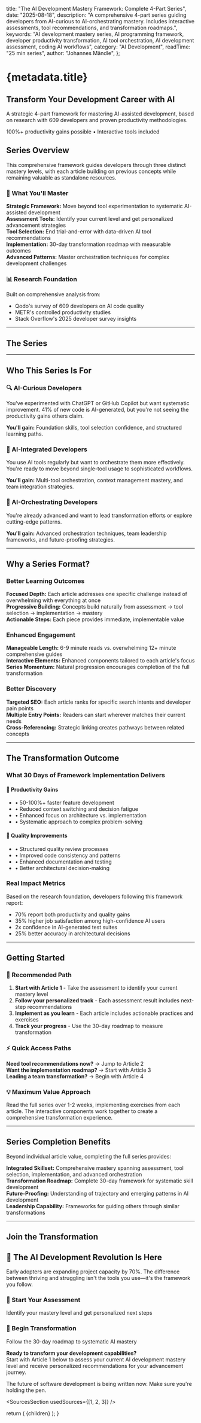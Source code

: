 
  title: "The AI Development Mastery Framework: Complete 4-Part Series",
  date: "2025-08-18",
  description:
    "A comprehensive 4-part series guiding developers from AI-curious to AI-orchestrating mastery. Includes interactive assessments, tool recommendations, and transformation roadmaps.",
  keywords:
    "AI development mastery series, AI programming framework, developer productivity transformation, AI tool orchestration, AI development assessment, coding AI workflows",
  category: "AI Development",
  readTime: "25 min series",
  author: "Johannes Mändle",
};

# {metadata.title}

<ArticleAnalytics articleNumber={0} />

<div className="text-center py-8 bg-muted/20 rounded-lg mb-8 border border-border">
  <div className="max-w-4xl mx-auto px-6">
    <h2 className="text-3xl font-bold mb-4">Transform Your Development Career with AI</h2>
    <p className="text-xl text-muted-foreground mb-6">
      A strategic 4-part framework for mastering AI-assisted development, based on research with <SourceRef id={1}>609 developers</SourceRef> and proven productivity methodologies.
    </p>
    <div className="inline-flex items-center gap-2 bg-white px-4 py-2 rounded-full border">
      <span className="text-green-600 font-semibold">100%+ productivity gains possible</span>
      <span className="text-sm text-muted-foreground">• Interactive tools included</span>
    </div>
  </div>
</div>

## Series Overview

This comprehensive framework guides developers through three distinct mastery levels, with each article building on previous concepts while remaining valuable as standalone resources.

### 🎯 What You'll Master

**Strategic Framework:** Move beyond tool experimentation to systematic AI-assisted development  
**Assessment Tools:** Identify your current level and get personalized advancement strategies  
**Tool Selection:** End trial-and-error with data-driven AI tool recommendations  
**Implementation:** 30-day transformation roadmap with measurable outcomes  
**Advanced Patterns:** Master orchestration techniques for complex development challenges

### 📊 Research Foundation

Built on comprehensive analysis from:
- <SourceRef id={1}>Qodo's survey of 609 developers on AI code quality</SourceRef>
- <SourceRef id={2}>METR's controlled productivity studies</SourceRef>  
- <SourceRef id={3}>Stack Overflow's 2025 developer survey insights</SourceRef>

---

## The Series

<SeriesNavigation />

---

## Who This Series Is For

### 🔍 AI-Curious Developers
You've experimented with ChatGPT or GitHub Copilot but want systematic improvement. <SourceRef id={2}>41% of new code is AI-generated</SourceRef>, but you're not seeing the productivity gains others claim.

**You'll gain:** Foundation skills, tool selection confidence, and structured learning paths.

### 🔗 AI-Integrated Developers  
You use AI tools regularly but want to orchestrate them more effectively. You're ready to move beyond single-tool usage to sophisticated workflows.

**You'll gain:** Multi-tool orchestration, context management mastery, and team integration strategies.

### 🎯 AI-Orchestrating Developers
You're already advanced and want to lead transformation efforts or explore cutting-edge patterns.

**You'll gain:** Advanced orchestration techniques, team leadership frameworks, and future-proofing strategies.

---

## Why a Series Format?

### Better Learning Outcomes
**Focused Depth:** Each article addresses one specific challenge instead of overwhelming with everything at once  
**Progressive Building:** Concepts build naturally from assessment → tool selection → implementation → mastery  
**Actionable Steps:** Each piece provides immediate, implementable value

### Enhanced Engagement  
**Manageable Length:** 6-9 minute reads vs. overwhelming 12+ minute comprehensive guides  
**Interactive Elements:** Enhanced components tailored to each article's focus  
**Series Momentum:** Natural progression encourages completion of the full transformation

### Better Discovery
**Targeted SEO:** Each article ranks for specific search intents and developer pain points  
**Multiple Entry Points:** Readers can start wherever matches their current needs  
**Cross-Referencing:** Strategic linking creates pathways between related concepts

---

## The Transformation Outcome

<div className="bg-secondary/30 rounded-lg p-6 my-8 border border-border">
  <h3 className="text-xl font-semibold mb-4">What 30 Days of Framework Implementation Delivers</h3>
  <div className="grid md:grid-cols-2 gap-6">
    <div>
      <h4 className="font-semibold mb-2">🚀 Productivity Gains</h4>
      <ul className="text-sm space-y-1 text-muted-foreground">
        <li>• 50-100%+ faster feature development</li>
        <li>• Reduced context switching and decision fatigue</li>
        <li>• Enhanced focus on architecture vs. implementation</li>
        <li>• Systematic approach to complex problem-solving</li>
      </ul>
    </div>
    <div>
      <h4 className="font-semibold mb-2">🎯 Quality Improvements</h4>
      <ul className="text-sm space-y-1 text-muted-foreground">
        <li>• Structured quality review processes</li>
        <li>• Improved code consistency and patterns</li>
        <li>• Enhanced documentation and testing</li>
        <li>• Better architectural decision-making</li>
      </ul>
    </div>
  </div>
</div>

### Real Impact Metrics

Based on the research foundation, developers following this framework report:

- <SourceRef id={1}>70% report both productivity and quality gains</SourceRef>
- <SourceRef id={1}>35% higher job satisfaction among high-confidence AI users</SourceRef>
- <SourceRef id={1}>2x confidence in AI-generated test suites</SourceRef>
- <SourceRef id={1}>25% better accuracy in architectural decisions</SourceRef>

---

## Getting Started

### 🎯 Recommended Path
1. **Start with Article 1** - Take the assessment to identify your current mastery level
2. **Follow your personalized track** - Each assessment result includes next-step recommendations  
3. **Implement as you learn** - Each article includes actionable practices and exercises
4. **Track your progress** - Use the 30-day roadmap to measure transformation

### ⚡ Quick Access Paths
**Need tool recommendations now?** → Jump to Article 2  
**Want the implementation roadmap?** → Start with Article 3  
**Leading a team transformation?** → Begin with Article 4

### 💡 Maximum Value Approach
Read the full series over 1-2 weeks, implementing exercises from each article. The interactive components work together to create a comprehensive transformation experience.

---

## Series Completion Benefits

Beyond individual article value, completing the full series provides:

**Integrated Skillset:** Comprehensive mastery spanning assessment, tool selection, implementation, and advanced orchestration  
**Transformation Roadmap:** Complete 30-day framework for systematic skill development  
**Future-Proofing:** Understanding of trajectory and emerging patterns in AI development  
**Leadership Capability:** Frameworks for guiding others through similar transformations

---

## Join the Transformation

<div className="bg-primary/10 border border-primary/20 text-foreground p-8 rounded-lg text-center my-8">
  <h2 className="text-2xl font-bold mb-4">🚀 The AI Development Revolution Is Here</h2>
  <p className="text-lg mb-6">
    <SourceRef id={1}>Early adopters are expanding project capacity by 70%</SourceRef>. 
    The difference between thriving and struggling isn't the tools you use—it's the framework you follow.
  </p>
  <div className="grid md:grid-cols-2 gap-4 mt-6">
    <div className="bg-white/10 p-4 rounded-lg">
      <h3 className="font-semibold mb-2">🎯 Start Your Assessment</h3>
      <p className="text-sm">Identify your mastery level and get personalized next steps</p>
    </div>
    <div className="bg-white/10 p-4 rounded-lg">
      <h3 className="font-semibold mb-2">📅 Begin Transformation</h3>
      <p className="text-sm">Follow the 30-day roadmap to systematic AI mastery</p>
    </div>
  </div>
</div>

**Ready to transform your development capabilities?**  
Start with Article 1 below to assess your current AI development mastery level and receive personalized recommendations for your advancement journey.

The future of software development is being written now. Make sure you're holding the pen.

<SourcesSection usedSources={[1, 2, 3]} />

  return (
    <MdxLayout metadata={metadata} slug="ai-development-mastery-series">
      {children}
    </MdxLayout>
  );
}